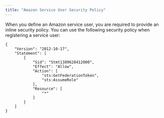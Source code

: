 ```yaml
---
title: "Amazon Service User Security Policy"
---
```


<div id="ark_aws_service_user_security_policy" class="registered_link"></div>

When you define an Amazon service user, you are required to provide an inline security policy. You can use the following security policy when registering a service user:

```
{
    "Version": "2012-10-17",
    "Statement": [
        {
            "Sid": "Stmt1389628412000",
            "Effect": "Allow",
            "Action": [
                "sts:GetFederationToken",
                "sts:AssumeRole" 
            ],
            "Resource": [
                "*" 
            ]
        }
    ]
}
```
